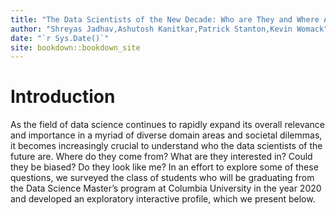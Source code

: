 ```yaml
--- 
title: "The Data Scientists of the New Decade: Who are They and Where Are They Going?"
author: "Shreyas Jadhav,Ashutosh Kanitkar,Patrick Stanton,Kevin Womack"
date: "`r Sys.Date()`"
site: bookdown::bookdown_site
---
```


# Introduction

As the field of data science continues to rapidly expand its overall relevance and importance in a myriad of diverse domain areas and societal dilemmas, it becomes increasingly crucial to understand who the data scientists of the future are. Where do they come from? What are they interested in? Could they be biased? Do they look like me? In an effort to explore some of these questions, we surveyed the class of students who will be graduating from the Data Science Master’s program at Columbia University in the year 2020 and developed an exploratory interactive profile, which we present below.  
